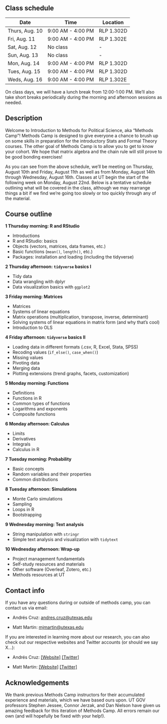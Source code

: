 ## Class schedule {.unnumbered}

| Date           | Time              | Location   |
|----------------|-------------------|------------|
| Thurs, Aug. 10 | 9:00 AM - 4:00 PM | RLP 1.302D |
| Fri, Aug. 11   | 9:00 AM - 4:00 PM | RLP 1.302E |
| Sat, Aug. 12   | No class          | \-         |
| Sun, Aug. 13   | No class          | \-         |
| Mon, Aug. 14   | 9:00 AM - 4:00 PM | RLP 1.302D |
| Tues, Aug. 15  | 9:00 AM - 4:00 PM | RLP 1.302D |
| Weds, Aug. 16  | 9:00 AM - 4:00 PM | RLP 1.302E |

On class days, we will have a lunch break from 12:00-1:00 PM. We'll also take short breaks periodically during the morning and afternoon sessions as needed.

## Description {.unnumbered}

Welcome to Introduction to Methods for Political Science, aka "Methods Camp"! Methods Camp is designed to give everyone a chance to brush up on some skills in preparation for the introductory Stats and Formal Theory courses. The other goal of Methods Camp is to allow you to get to know your cohort. We hope that matrix algebra and the chain rule will still prove to be good bonding exercises!

As you can see from the above schedule, we'll be meeting on Thursday, August 10th and Friday, August 11th as well as from Monday, August 14th through Wednesday, August 16th. Classes at UT begin the start of the following week on Monday, August 22nd. Below is a tentative schedule outlining what will be covered in the class, although we may rearrange things a bit if we find we're going too slowly or too quickly through any of the material.

## Course outline {.unnumbered}

**1 Thursday morning: R and RStudio**

- Introductions
- R and RStudio: basics
- Objects (vectors, matrices, data frames, etc.)
- Basic functions (`mean()`, `length()`, etc.)
- Packages: installation and loading (including the tidyverse)

**2 Thursday afternoon: `tidyverse` basics I**

- Tidy data
- Data wrangling with dplyr
- Data visualization basics with `ggplot2`

**3 Friday morning: Matrices**

- Matrices
- Systems of linear equations
- Matrix operations (multiplication, transpose, inverse, determinant)
- Solving systems of linear equations in matrix form (and why that's cool)
- Introduction to OLS

**4 Friday afternoon: `tidyverse` basics II**

- Loading data in different formats (.csv, R, Excel, Stata, SPSS)
- Recoding values (`if_else()`, `case_when()`)
- Missing values
- Pivoting data
- Merging data
- Plotting extensions (trend graphs, facets, customization)

**5 Monday morning: Functions**

- Definitions
- Functions in R
- Common types of functions
- Logarithms and exponents
- Composite functions

**6 Monday afternoon: Calculus**

- Limits
- Derivatives
- Integrals
- Calculus in R

**7 Tuesday morning: Probability**

- Basic concepts
- Random variables and their properties
- Common distributions

**8 Tuesday afternoon: Simulations**

- Monte Carlo simulations
- Sampling
- Loops in R
- Bootstrapping

**9 Wednesday morning: Text analysis**

- String manipulation with `stringr`
- Simple text analysis and visualization with `tidytext`

**10 Wednesday afternoon: Wrap-up**

-   Project management fundamentals
-   Self-study resources and materials
-   Other software (Overleaf, Zotero, etc.)
-   Methods resources at UT

## Contact info {.unnumbered}

If you have any questions during or outside of methods camp, you can contact us via email:

-   Andrés Cruz: [andres.cruz\@utexas.edu](mailto:andres.cruz@utexas.edu)

-   Matt Martin: [mjmartin\@utexas.edu](mailto:mjmartin@utexas.edu)

If you are interested in learning more about our research, you can also check out our respective websites and Twitter accounts (or should we say X...):

-   Andrés Cruz: [[Website]](https://arcruz0.github.io/) [[Twitter]](https://twitter.com/arcruz0)

-   Matt Martin: [[Website]](https://mattjamesmartin.github.io/) [[Twitter]](https://twitter.com/MattJ_Martin)

## Acknowledgements

We thank previous Methods Camp instructors for their accumulated experience and materials, which we have based ours upon. UT GOV professors Stephen Jessee, Connor Jerzak, and Dan Nielson have given us amazing feedback for this iteration of Methods Camp. All errors remain our own (and will hopefully be fixed with your help!).
